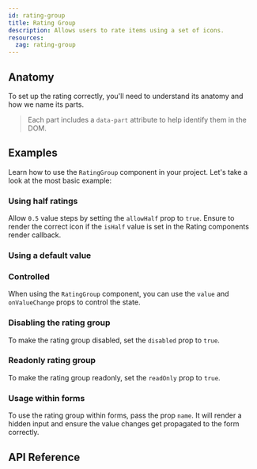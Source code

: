 ```yaml
---
id: rating-group
title: Rating Group
description: Allows users to rate items using a set of icons.
resources:
  zag: rating-group
---
```


<ComponentPreview />

## Anatomy

To set up the rating correctly, you'll need to understand its anatomy and how we
name its parts.

> Each part includes a `data-part` attribute to help identify them in the DOM.

<Anatomy id="rating-group" />

## Examples

Learn how to use the `RatingGroup` component in your project. Let's take a look
at the most basic example:

<Story id="Basic" />

### Using half ratings

Allow `0.5` value steps by setting the `allowHalf` prop to `true`. Ensure to
render the correct icon if the `isHalf` value is set in the Rating components
render callback.

<Story id="HalfRatings" />

### Using a default value

<Story id="InitialValue" />

### Controlled

When using the `RatingGroup` component, you can use the `value` and
`onValueChange` props to control the state.

<Story id="Controlled" />

### Disabling the rating group

To make the rating group disabled, set the `disabled` prop to `true`.

<Story id="Disabled" />

### Readonly rating group

To make the rating group readonly, set the `readOnly` prop to `true`.

<Story id="ReadOnly" />

### Usage within forms

To use the rating group within forms, pass the prop `name`. It will render a
hidden input and ensure the value changes get propagated to the form correctly.

<Story id="FormUsage" />

## API Reference

<ComponentTypes id="rating-group" />
